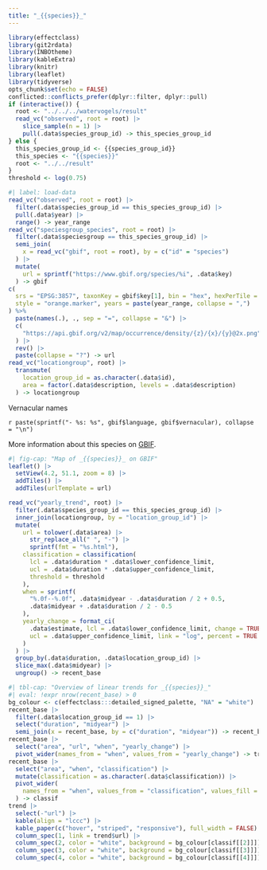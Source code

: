 ```yaml
---
title: "_{{species}}_"
---
```


```r
library(effectclass)
library(git2rdata)
library(INBOtheme)
library(kableExtra)
library(knitr)
library(leaflet)
library(tidyverse)
opts_chunk$set(echo = FALSE)
conflicted::conflicts_prefer(dplyr::filter, dplyr::pull)
if (interactive()) {
  root <- "../../../watervogels/result"
  read_vc("observed", root = root) |>
    slice_sample(n = 1) |>
    pull(.data$species_group_id) -> this_species_group_id
} else {
  this_species_group_id <- {{species_group_id}}
  this_species <- "{{species}}"
  root <- "../../result"
}
threshold <- log(0.75)
```

```r
#| label: load-data
read_vc("observed", root = root) |>
  filter(.data$species_group_id == this_species_group_id) |>
  pull(.data$year) |>
  range() -> year_range
read_vc("speciesgroup_species", root = root) |>
  filter(.data$speciesgroup == this_species_group_id) |>
  semi_join(
    x = read_vc("gbif", root = root), by = c("id" = "species")
  ) |>
  mutate(
    url = sprintf("https://www.gbif.org/species/%i", .data$key)
  ) -> gbif
c(
  srs = "EPSG:3857", taxonKey = gbif$key[1], bin = "hex", hexPerTile = 20,
  style = "orange.marker", years = paste(year_range, collapse = ",")
) %>%
  paste(names(.), ., sep = "=", collapse = "&") |>
  c(
    "https://api.gbif.org/v2/map/occurrence/density/{z}/{x}/{y}@2x.png"
  ) |>
  rev() |>
  paste(collapse = "?") -> url
read_vc("locationgroup", root) |>
  transmute(
    location_group_id = as.character(.data$id),
    area = factor(.data$description, levels = .data$description)
  ) -> locationgroup
```

Vernacular names

`r paste(sprintf("- %s: %s", gbif$language, gbif$vernacular), collapse = "\n")`

More information about this species on [GBIF](`r sprintf("[%1$s](%1$s)", gbif$url[1])`){target="_blank"}.

```r
#| fig-cap: "Map of _{{species}}_ on GBIF"
leaflet() |>
  setView(4.2, 51.1, zoom = 8) |>
  addTiles() |>
  addTiles(urlTemplate = url)
```

```r
read_vc("yearly_trend", root) |>
  filter(.data$species_group_id == this_species_group_id) |>
  inner_join(locationgroup, by = "location_group_id") |>
  mutate(
    url = tolower(.data$area) |>
      str_replace_all(" ", "-") |>
      sprintf(fmt = "%s.html"),
    classification = classification(
      lcl = .data$duration * .data$lower_confidence_limit,
      ucl = .data$duration * .data$upper_confidence_limit,
      threshold = threshold
    ),
    when = sprintf(
      "%.0f--%.0f", .data$midyear - .data$duration / 2 + 0.5,
      .data$midyear + .data$duration / 2 - 0.5
    ),
    yearly_change = format_ci(
      .data$estimate, lcl = .data$lower_confidence_limit, change = TRUE,
      ucl = .data$upper_confidence_limit, link = "log", percent = TRUE
    )
  ) |>
  group_by(.data$duration, .data$location_group_id) |>
  slice_max(.data$midyear) |>
  ungroup() -> recent_base
```


```r
#| tbl-cap: "Overview of linear trends for _{{species}}_"
#| eval: !expr nrow(recent_base) > 0
bg_colour <- c(effectclass:::detailed_signed_palette, "NA" = "white")
recent_base |>
  filter(.data$location_group_id == 1) |>
  select("duration", "midyear") |>
  semi_join(x = recent_base, by = c("duration", "midyear")) -> recent_base
recent_base |>
  select("area", "url", "when", "yearly_change") |>
  pivot_wider(names_from = "when", values_from = "yearly_change") -> trend
recent_base |>
  select("area", "when", "classification") |>
  mutate(classification = as.character(.data$classification)) |>
  pivot_wider(
    names_from = "when", values_from = "classification", values_fill = "NA"
  ) -> classif
trend |>
  select(-"url") |>
  kable(align = "lccc") |>
  kable_paper(c("hover", "striped", "responsive"), full_width = FALSE) |>
  column_spec(1, link = trend$url) |>
  column_spec(2, color = "white", background = bg_colour[classif[[2]]]) |>
  column_spec(3, color = "white", background = bg_colour[classif[[3]]]) |>
  column_spec(4, color = "white", background = bg_colour[classif[[4]]])
```
